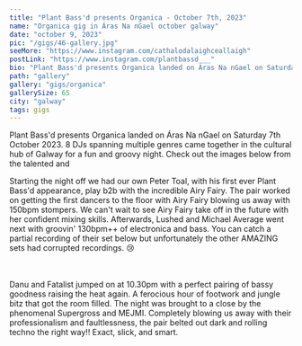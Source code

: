 ---
title: "Plant Bass'd presents Organica - October 7th, 2023"
name: "Organica gig in Áras Na nGael october galway"
date: "october 9, 2023"
pic: "/gigs/46-gallery.jpg"
seeMore: "https://www.instagram.com/cathalodalaighceallaigh"
postLink: "https://www.instagram.com/plantbassd___"
bio: "Plant Bass'd presents Organica landed on Áras Na nGael on Saturday 7th October 2023. 8 DJs spanning multiple genres came together in the cultural hub of Galway for a fun and groovy night."
path: "gallery"
gallery: "gigs/organica"
gallerySize: 65
city: "galway"
tags: gigs
---

Plant Bass'd presents Organica landed on Áras Na nGael on Saturday 7th October 2023. 8 DJs spanning multiple genres came together in the cultural hub of Galway for a fun and groovy night. Check out the images below from the talented <HoverLink url="https://www.instagram.com/cathalodalaighceallaigh/" name="@cathalodalaighceallaigh" external /> and <HoverLink url="https://www.instagram.com/thegalwayhook.her/" name="@thegalwayhook.her" external />

Starting the night off we had our own Peter Toal, with his first ever Plant Bass'd appearance, play b2b with the incredible Airy Fairy. The pair worked on getting the first dancers to the floor with Airy Fairy blowing us away with 150bpm stompers. We can't wait to see Airy Fairy take off in the future with her confident mixing skills. Afterwards, Lushed and Michael Average went next with groovin' 130bpm++ of electronica and bass. You can catch a partial recording of their set below but unfortunately the other AMAZING sets had corrupted recordings. 😢

<br />
<SoundCloud
  url="https://soundcloud.com/user-539927634-768243942/organica-71023-lushed-b2b-michael-average"
  height="220px"
/>

<br />
Danu and Fatalist jumped on at 10.30pm with a perfect pairing of bassy goodness raising the heat again.
A ferocious hour of footwork and jungle bitz that got the room filled. The night was brought to a close
by the phenomenal Supergross and MEJMI. Completely blowing us away with their professionalism and faultlessness,
the pair belted out dark and rolling techno the right way!! Exact, slick, and smart.
